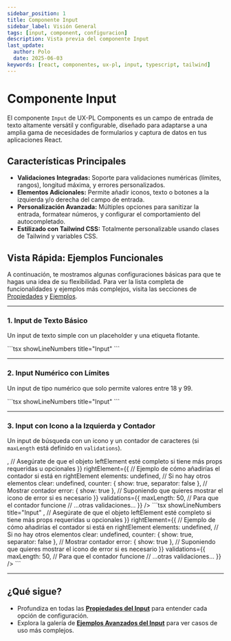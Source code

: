```yaml
---
sidebar_position: 1
title: Componente Input
sidebar_label: Visión General
tags: [input, component, configuracion]
description: Vista previa del componente Input
last_update:
  author: Polo
  date: 2025-06-03
keywords: [react, componentes, ux-pl, input, typescript, tailwind]
---
```



# Componente Input

El componente `Input` de UX-PL Components es un campo de entrada de texto altamente versátil y configurable, diseñado para adaptarse a una amplia gama de necesidades de formularios y captura de datos en tus aplicaciones React.

## Características Principales

- **Validaciones Integradas:** Soporte para validaciones numéricas (límites, rangos), longitud máxima, y errores personalizados.
- **Elementos Adicionales:** Permite añadir iconos, texto o botones a la izquierda y/o derecha del campo de entrada.
- **Personalización Avanzada:** Múltiples opciones para sanitizar la entrada, formatear números, y configurar el comportamiento del autocompletado.
- **Estilizado con Tailwind CSS:** Totalmente personalizable usando clases de Tailwind y variables CSS.

## Vista Rápida: Ejemplos Funcionales

A continuación, te mostramos algunas configuraciones básicas para que te hagas una idea de su flexibilidad. Para ver la lista completa de funcionalidades y ejemplos más complejos, visita las secciones de [Propiedades](./properties.mdx) y [Ejemplos](./examples.mdx).

---

### 1. Input de Texto Básico

Un input de texto simple con un placeholder y una etiqueta flotante.

<Spacer />
<InputLib
  nativeInputsProps={{ id: 'input-basico', placeholder: 'Escribe tu nombre...' }}
  textLabel="Nombre Completo"
  showTextLabel={true}
  theme="theme-input-doc"
/>
<Spacer />
<DetailsBlock summary="Código">
  ```tsx showLineNumbers title="Input"
  <InputLib
    nativeInputsProps={{ id: 'input-basico', placeholder: 'Escribe tu nombre...' }}
    textLabel="Nombre Completo"
    showTextLabel={true}
    theme="theme-input-doc"
  />
  ```
</DetailsBlock>

---

### 2. Input Numérico con Límites

Un input de tipo numérico que solo permite valores entre 18 y 99.

<Spacer />
<InputLib
  nativeInputsProps={{ id: 'input-numerico', type: 'number', placeholder: 'Edad' }}
  textLabel="Edad (18-99)"
  showTextLabel={true}
  validations={{
    number: {
      limits: { min: 18, max: 99, showError: true, reset: false },
      between: undefined, // Asegúrate de pasar 'undefined' si no usas una prop opcional anidada
    },
    maxLength: 2,
    showError: true, // showError general para el input
    errorMessages: {
      limitsMin: 'Debes ser mayor de edad.',
      limitsMax: 'La edad no puede ser tan alta.',
    },
  }}
/>
<Spacer />
<DetailsBlock summary="Código">
  ```tsx showLineNumbers title="Input"
  <InputLib
    nativeInputsProps={{ id: 'input-numerico', type: 'number', placeholder: 'Edad' }}
    textLabel="Edad (18-99)"
    showTextLabel={true}
    validations={{
      number: {
        limits: { min: 18, max: 99, showError: true, reset: false },
        between: undefined, // Asegúrate de pasar 'undefined' si no usas una prop opcional anidada
      },
      maxLength: 2,
      showError: true, // showError general para el input
      errorMessages: {
        limitsMin: 'Debes ser mayor de edad.',
        limitsMax: 'La edad no puede ser tan alta.',
      },
    }}
  />
  ```
</DetailsBlock>

---

### 3. Input con Icono a la Izquierda y Contador

Un input de búsqueda con un icono y un contador de caracteres (si `maxLength` está definido en `validations`).

<Spacer />
<InputLib
  nativeInputsProps={{ id: 'input-icono', placeholder: 'Buscar producto...' }}
  textLabel="Buscar"
  showTextLabel={true}
  leftElement={{
    id: 'search-icon',
    show: true,
    type: 'icon',
    //icon: <Search size={18} />,
    // Asegúrate de que el objeto leftElement esté completo si tiene más props requeridas u opcionales
  }}
  rightElement={{
    // Ejemplo de cómo añadirías el contador si está en rightElement
    elements: undefined, // Si no hay otros elementos
    clear: undefined,
    counter: { show: true, separator: false }, // Mostrar contador
    error: { show: true }, // Suponiendo que quieres mostrar el icono de error si es necesario
  }}
  validations={{
    maxLength: 50, // Para que el contador funcione
    // ...otras validaciones...
  }}
/>
<Spacer />
<DetailsBlock summary="Código">
  ```tsx showLineNumbers title="Input"
  <InputLib
    nativeInputsProps={{ id: 'input-icono', placeholder: 'Buscar producto...' }}
    textLabel="Buscar"
    showTextLabel={true}
    leftElement={{
      id: 'search-icon',
      show: true,
      type: 'icon',
      //icon: <Search size={18} />,
      // Asegúrate de que el objeto leftElement esté completo si tiene más props requeridas u opcionales
    }}
    rightElement={{
      // Ejemplo de cómo añadirías el contador si está en rightElement
      elements: undefined, // Si no hay otros elementos
      clear: undefined,
      counter: { show: true, separator: false }, // Mostrar contador
      error: { show: true }, // Suponiendo que quieres mostrar el icono de error si es necesario
    }}
    validations={{
      maxLength: 50, // Para que el contador funcione
      // ...otras validaciones...
    }}
  />
  ```
</DetailsBlock>

---

## ¿Qué sigue?

- Profundiza en todas las **[Propiedades del Input](./properties.mdx)** para entender cada opción de configuración.
- Explora la galería de **[Ejemplos Avanzados del Input](./examples.mdx)** para ver casos de uso más complejos.
